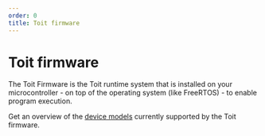 ```yaml
---
order: 0
title: Toit firmware
---
```


# Toit firmware

The Toit Firmware is the Toit runtime system that is installed on your microcontroller - on top of the operating system (like FreeRTOS) - to enable program execution.

Get an overview of the [device models](models) currently supported by the Toit firmware.
